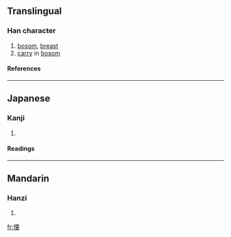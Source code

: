 {{see|懷}}

==Translingual==
===Han character===
{{Han char|rn=61|rad=心|as=13|sn=16|four=|canj=心卜田女 (PYWV), X心卜田女 (XPYWV)}}
# [[bosom]], [[breast]]
# [[carry]] in [[bosom]]
====References====
{{Han ref|kx=0406.141|dkj=11351|dj=0747.100|hdz=42362.100|uh=61D0|ud=25040}}

----
==Japanese==
===Kanji===
{{ja-kanji|grade=c|rs=心13}}
# {{defn|Japanese}} 
====Readings====
{{ja-readings|on=[[かい]] (kai)|kun=[[なつく]] (natsuku), [[ふところ]] (futokoro), [[おもう]] (omou)}}

----
==Mandarin==
===Hanzi===
{{cmn-hanzi|pin=[[huái]] (huai2)|wg=huai<sup>2</sup>}}
# {{defn|Mandarin}}

[[fr:懐]]